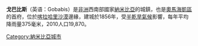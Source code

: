 {{Infobox settlement
<!--See the Table at Infobox Settlement for all fields and descriptions of usage-->
<!-- Basic info  ---------------->
|name          =戈巴比斯
|other_name             =
|native_name            =  Gobabis
|nickname               = 
|settlement_type        = 城鎮
|motto                  = 
<!-- images and maps  ----------->
|image_skyline          = Gobabis Namibia aerial.jpg
|imagesize              = 300px
|image_caption          = 
|image_flag             = 
|flag_size              =
|image_seal             = Gobabis COA.svg
|seal_size              = 100px
|image_shield           = 
|shield_size            =
|image_blank_emblem     =
|blank_emblem_type      =
|blank_emblem_size      =
|image_map              = 
|mapsize                = 
|map_caption            = 
|pushpin_map            = Namibia <!-- the name of a location map as per http://en.wikipedia.org/wiki/Template:Location_map -->
|pushpin_label_position =bottom
|pushpin_mapsize        =300
|pushpin_map_caption    =
<!-- Location ------------------>
|coordinates_region     = NA
|subdivision_type       = 國家
|subdivision_name       = {{flag|Namibia}}
|subdivision_type1      = 區
|subdivision_name1      = [[奧馬海凱區|奧馬海凱區]]
|subdivision_type2      = 
|subdivision_name2      = 
|subdivision_type3      = 
|subdivision_name3      = 
<!-- Politics ----------------->
|government_footnotes   =
|government_type        =
|leader_title           = 
|leader_name            = 
|leader_title1          =  <!-- for places with, say, both a mayor and a city manager -->
|leader_name1           =
|established_title      = 建城<!-- Settled -->
|established_date       = 1856
<!-- Area    --------------------->
|area_magnitude         = 
|unit_pref                =Imperial <!--Enter: Imperial, if Imperial (metric) is desired-->
|area_footnotes           =
|area_total_km2           = <!-- ALL fields dealing with a measurements are subject to automatic unit conversion-->
|area_land_km2            = <!--See table @ Template:Infobox Settlement for details on automatic unit conversion-->
|area_water_km2           =
|area_total_sq_mi         =
<!-- Population   ----------------------->
|population_as_of               =
|population_footnotes           =
|population_note                =
|population_total               = 16000
|population_density_km2         =
|population_density_sq_mi       =
|population_metro               =
|population_density_metro_km2   =
|population_density_metro_sq_mi =
|population_urban               =
|population_density_urban_km2   =
|population_density_urban_sq_mi =
|population_blank1_title        =Ethnicities
|population_blank1              =
|population_density_blank1_km2 =   
|population_density_blank1_sq_mi =
<!-- General information  --------------->
|timezone               = 
|utc_offset             = +1
|timezone_DST           = 
|utc_offset_DST         = 
|latd=22 |latm=26|lats= |latNS=S
|longd=18|longm=58|longs=| longEW=E|coordinates_display=d
|elevation_footnotes    =  <!--for references: use <ref> </ref> tags-->
|elevation_m            = 
|elevation_ft           =
<!-- Area/postal codes & others -------->
|postal_code_type       =  <!-- enter ZIP code, Postcode, Post code, Postal code... -->
|postal_code            =
|area_code              =
|blank_name             =
|blank_info             =
|blank1_name            =
|blank1_info            =
|website                = http://www.gobmun.com/
|footnotes              = 
}} 

'''戈巴比斯'''（英语：Gobabis）是[[非洲|非洲]]西南部國家[[納米比亞|納米比亞]]的城鎮，也是[[奧馬海凱區|奧馬海凱區]]的首府，位於[[喀拉哈里沙漠|喀拉哈里沙漠]]邊緣，建城於1856年，受[[半乾旱氣候|半乾旱氣候]]影響，每年平均降雨量375毫米，2010人口19,870。

[[Category:納米比亞城市|Category:納米比亞城市]]

{{Namibia-stub}}